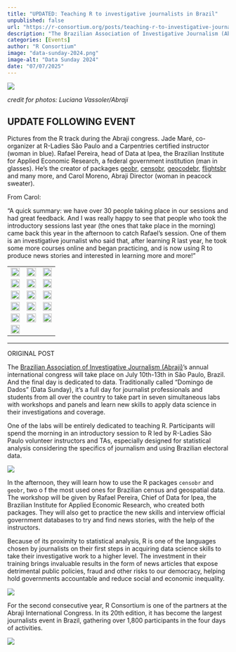 ```yaml
--- 
title: "UPDATED: Teaching R to investigative journalists in Brazil" 
unpublished: false 
url: "https://r-consortium.org/posts/teaching-r-to-investigative-journalists-in-brazil/"
description: "The Brazilian Association of Investigative Journalism (Abraji)'s annual international congress will take place on July 10th-13th, 2025, in São Paulo, Brazil. - UPDATED with photos" 
categories: [Events]
author: "R Consortium" 
image: "data-sunday-2024.png" 
image-alt: "Data Sunday 2024" 
date: "07/07/2025" 
---
```

![](abraji_ceremony_2024_1.jpg)

_credit for photos: Luciana Vassoler/Abraji_ 

## UPDATE FOLLOWING EVENT

Pictures from the R track during the Abraji congress. Jade Maré, co-organizer at R-Ladies São Paulo and a Carpentries certified instructor (woman in blue). Rafael Pereira, head of Data at Ipea, the Brazilian Institute for Applied Economic Research, a federal government institution (man in glasses). He's the creator of packages [geobr](https://cran.r-project.org/web/packages/geobr/vignettes/intro_to_geobr.html), [censobr](https://cloud.r-project.org/web/packages/censobr/index.html), [geocodebr](https://cran.r-project.org/web/packages/geocodebr/index.html), [flightsbr](https://cran.r-project.org/web/packages/flightsbr/vignettes/intro_flightsbr.html) and many more, and Carol Moreno, Abraji Director (woman in peacock sweater).

From Carol:

"A quick summary: we have over 30 people taking place in our sessions and had great feedback. And I was really happy to see that people who took the introductory sessions last year (the ones that take place in the morning) came back this year in the afternoon to catch Rafael's session. One of them is an investigative journalist who said that, after learning R last year, he took some more courses online and began practicing, and is now using R to produce news stories and interested in learning more and more!"

| | | |
|:---:|:---:|:---:|
| ![](LV-ABRAJI-6536.jpg){width=100%} | ![](LV-ABRAJI-6153.jpg){width=100%} | ![](LV-ABRAJI-6144.jpg){width=100%} |
| ![](LV-ABRAJI-6141.jpg){width=100%} | ![](LV-ABRAJI-6136.jpg){width=100%} | ![](LV-ABRAJI-6128.jpg){width=100%} |
| ![](LV-ABRAJI-6124.jpg){width=100%} | ![](LV-ABRAJI (1303).jpg){width=100%} | ![](LV-ABRAJI (1293).jpg){width=100%} |
| ![](LV-ABRAJI (1292).jpg){width=100%} | ![](LV-ABRAJI (1292) (1).jpg){width=100%} | ![](LV-ABRAJI (1287).jpg){width=100%} |
| ![](LV-ABRAJI (1286).jpg){width=100%} | ![](LV-ABRAJI (1282).jpg){width=100%} | ![](LV-ABRAJI (1280).jpg){width=100%} |
| ![](LV-ABRAJI (1279).jpg){width=100%} | | |

---
ORIGINAL POST  

The [Brazilian Association of Investigative Journalism (Abraji)](https://abraji.org.br/english)'s annual international congress will take place on July 10th-13th in São Paulo, Brazil. And the final day is dedicated to data. Traditionally called “Domingo de Dados” (Data Sunday), it's a full day for journalist professionals and students from all over the country to take part in seven simultaneous labs with workshops and panels and learn new skills to apply data science in their investigations and coverage.

One of the labs will be entirely dedicated to teaching R. Participants will spend the morning in an introductory session to R led by R-Ladies São Paulo volunteer instructors and TAs, especially designed for statistical analysis considering the specifics of journalism and using Brazilian electoral data.

![](data-sunday-2024.png)

In the afternoon, they will learn how to use the R packages `censobr` and `geobr`, two o f the most used ones for Brazilian census and geospatial data. The workshop will be given by Rafael Pereira, Chief of Data for Ipea, the Brazilian Institute for Applied Economic Research, who created both packages. They will also get to practice the new skills and interview official government databases to try and find news stories, with the help of the instructors.

Because of its proximity to statistical analysis, R is one of the languages chosen by journalists on their first steps in acquiring data science skills to take their investigative work to a higher level. The investment in their training brings invaluable results in the form of news articles that expose detrimental public policies, fraud and other risks to our democracy, helping hold governments accountable and reduce social and economic inequality.

![](ddados2024_R-Bootcamp_1.jpeg)

For the second consecutive year, R Consortium is one of the partners at the Abraji International Congress. In its 20th edition, it has become the largest journalists event in Brazil, gathering over 1,800 participants in the four days of activities.

![](abraji_r-consortium_logo_2024.jpeg)
